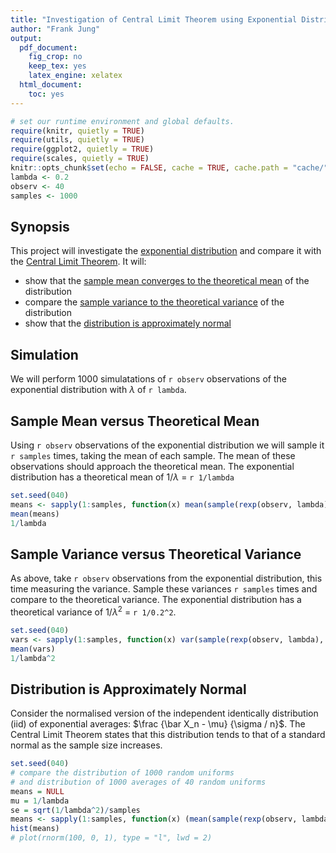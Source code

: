 ```yaml
---
title: "Investigation of Central Limit Theorem using Exponential Distribution"
author: "Frank Jung"
output: 
  pdf_document: 
    fig_crop: no
    keep_tex: yes
    latex_engine: xelatex
  html_document: 
    toc: yes
---
```


```r
# set our runtime environment and global defaults.
require(knitr, quietly = TRUE)
require(utils, quietly = TRUE)
require(ggplot2, quietly = TRUE)
require(scales, quietly = TRUE)
knitr::opts_chunk$set(echo = FALSE, cache = TRUE, cache.path = "cache/", fig.width = 6, fig.height = 4.5, fig.path = "figure/", fig.pos="H")
lambda <- 0.2
observ <- 40
samples <- 1000
```

## Synopsis

This project will investigate the [exponential 
distribution](https://en.wikipedia.org/wiki/Exponential_distribution) and
compare it with the [Central Limit 
Theorem](https://en.wikipedia.org/wiki/Central_limit_theorem). It will:

- show that the [sample mean converges to the theoretical mean](#sample-mean-versus-theoretical-mean) of the distribution
- compare the [sample variance to the theoretical variance](#sample-mean-versus-theoretical-mean) of the distribution
- show that the [distribution is approximately normal](#distribution-is-approximately-normal)

## Simulation

We will perform 1000 simulatations of ```r observ``` observations of the
exponential distribution with $\lambda$ of ```r lambda```.

## Sample Mean versus Theoretical Mean

Using ```r observ``` observations of the exponential distribution we will sample
it ```r samples``` times, taking the mean of each sample. The mean of these
observations should approach the theoretical mean. The exponential distribution
has a theoretical mean of $1/\lambda$ = ```r 1/lambda```
```r
set.seed(040)
means <- sapply(1:samples, function(x) mean(sample(rexp(observ, lambda), replace = TRUE)))
mean(means)
1/lambda
```

## Sample Variance versus Theoretical Variance

As above, take ```r observ``` observations from the exponential distribution,
this time measuring the variance. Sample these variances ```r samples``` times
and compare to the theoretical variance. The exponential distribution has a
theoretical variance of $1/\lambda^2$ = ```r 1/0.2^2```.
```r
set.seed(040)
vars <- sapply(1:samples, function(x) var(sample(rexp(observ, lambda), replace = TRUE)))
mean(vars)
1/lambda^2
```

## Distribution is Approximately Normal

Consider the normalised version of the independent identically distribution 
(iid) of exponential averages: $\frac {\bar X_n - \mu} {\sigma / n}$. The 
Central Limit Theorem states that this distribution tends to that of a standard 
normal as the sample size increases.
```r
set.seed(040)
# compare the distribution of 1000 random uniforms
# and distribution of 1000 averages of 40 random uniforms
means = NULL
mu = 1/lambda
se = sqrt(1/lambda^2)/samples
means <- sapply(1:samples, function(x) (mean(sample(rexp(observ, lambda), replace = TRUE)) - mu)/se)
hist(means)
# plot(rnorm(100, 0, 1), type = "l", lwd = 2)
```

